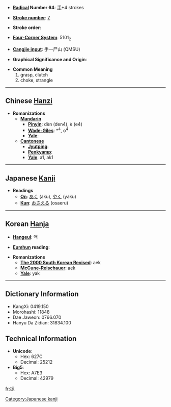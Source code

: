 * '''[[Wiktionary:Chinese radical index| Radical]] Number 64''': [[Wiktionary:Chinese radical index 手|手]]+4 strokes

* '''[[Wiktionary:Chinese total strokes index|Stroke number]]''': [[Wiktionary:Chinese total strokes index 7|7]]

* '''Stroke order''': 

* '''[[Wiktionary:Chinese four corner index|Four-Corner System]]''': 5101<sub>2</sub>

* '''[[Wiktionary:Chinese Cangjie index|Cangjie input]]''': 手一尸山 (QMSU)

* '''Graphical Significance and Origin''': 

* '''Common Meaning'''
*#grasp, clutch
*# choke, strangle


----

== Chinese [[Hanzi]] ==

* '''Romanizations'''
** '''[[Mandarin]]'''
*** '''[[Pinyin]]''': dèn (den4), è (e4)
*** '''[[Wade-Giles]]''': *<sup>4</sup>, o<sup>4</sup>
*** '''[[Yale]]''': 
** '''[[Cantonese]]'''
*** '''[[Jyutping]]''':
*** '''[[Penkyamp]]''': 
*** '''[[Yale]]''': a1, ak1


----

== Japanese [[Kanji]] ==

* '''Readings'''
** '''[[On]]''': [[あく]] (aku), [[やく]] (yaku)
** '''[[Kun]]''': [[おさえる]] (osaeru)


----

== Korean [[Hanja]] ==

* '''[[Hangeul]]''': 액

* '''[[Eumhun]] reading''': 

* '''Romanizations'''
** '''[[The 2000 South Korean Revised Romanization|The 2000 South Korean Revised]]''': aek
** '''[[McCune-Reischauer]]''': aek
** '''[[Yale]]''': yak

----

== Dictionary Information ==

* KangXi: 0419.150
* Morohashi: 11848
* Dae Jaweon: 0766.070
* Hanyu Da Zidian: 31834.100

== Technical Information ==

* '''Unicode''':
** Hex: 627C
** Decimal: 25212
* '''Big5''':
** Hex: A7E3
** Decimal: 42979

[[Category:Japanese kanji]]

[[fr:扼]]